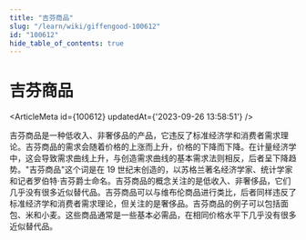 ```yaml
---
title: "吉芬商品"
slug: "/learn/wiki/giffengood-100612"
id: "100612"
hide_table_of_contents: true
---
```



# 吉芬商品

<ArticleMeta id={100612} updatedAt={'2023-09-26 13:58:51'} />
<div className='border-solid border-b border-t-0 my-4 border-[var(--ifm-color-gray-300)]' />

吉芬商品是一种低收入、非奢侈品的产品，它违反了标准经济学和消费者需求理论。吉芬商品的需求会随着价格的上涨而上升，价格的下降而下降。在计量经济学中，这会导致需求曲线上升，与创造需求曲线的基本需求法则相反，后者呈下降趋势。"吉芬商品"这个词是在 19 世纪末创造的，以苏格兰著名经济学家、统计学家和记者罗伯特·吉芬爵士命名。吉芬商品的概念关注的是低收入、非奢侈品，它们几乎没有很多近似替代品。吉芬商品可以与维布伦商品进行类比，后者同样违反了标准经济学和消费者需求理论，但关注的是奢侈品。吉芬商品的例子可以包括面包、米和小麦。这些商品通常是一些基本必需品，在相同价格水平下几乎没有很多近似替代品。
